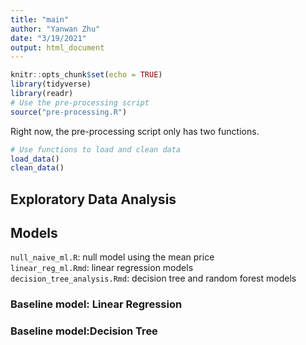 ```yaml
---
title: "main"
author: "Yanwan Zhu"
date: "3/19/2021"
output: html_document
---
```


```r
knitr::opts_chunk$set(echo = TRUE)
library(tidyverse)
library(readr)
# Use the pre-processing script
source("pre-processing.R")
```


Right now, the pre-processing script only has two functions.

```r
# Use functions to load and clean data
load_data()
clean_data()
```

## Exploratory Data Analysis

## Models

`null_naive_ml.R`: null model using the mean price \
`linear_reg_ml.Rmd`: linear regression models \
`decision_tree_analysis.Rmd`: decision tree and random forest models \

### Baseline model: Linear Regression

### Baseline model:Decision Tree


